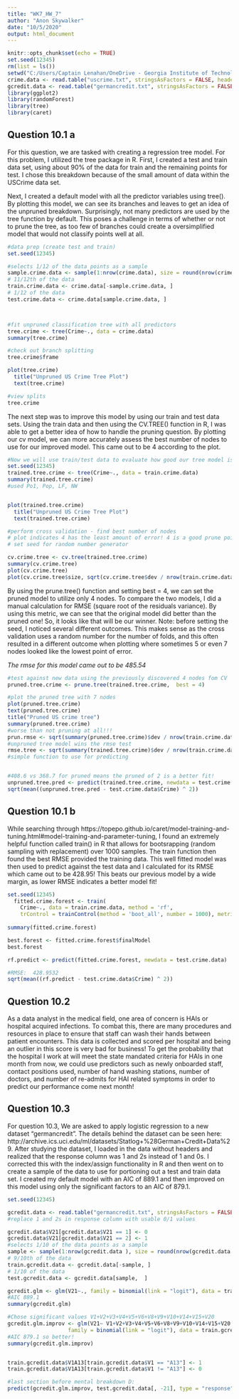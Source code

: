 ---
title: "WK7_HW_7"
author: "Anon Skywalker"
date: "10/5/2020"
output: html_document
---

```{r setup, include=FALSE}
knitr::opts_chunk$set(echo = TRUE)
set.seed(12345)
rm(list = ls())
setwd("C:/Users/Captain Lenahan/OneDrive - Georgia Institute of Technology/Fall 2020/Fall2020hw7")
crime.data <- read.table("uscrime.txt", stringsAsFactors = FALSE, header = TRUE)
gcredit.data <- read.table("germancredit.txt", stringsAsFactors = FALSE, header = FALSE)
library(ggplot2)
library(randomForest)
library(tree)
library(caret)
```

## Question 10.1 a
  For this question, we are tasked with creating a regression tree model. For this problem, I utilized the tree package in R. First, I created a test and train data set, using about 90% of the data for train and the remaining points for test. I chose this breakdown because of the small amount of data within the USCrime data set. 
  
  Next, I created a default model with all the predictor variables using tree(). By plotting this model, we can see its branches and leaves to get an idea of the unpruned breakdown. Surprisingly, not many predictors are used by the tree function by default. This poses a challenge in terms of whether or not to prune the tree, as too few of branches could create a oversimplified model that would not classify points well at all.

```{r tree_model_begin}
#data prep (create test and train)
set.seed(12345)

#selects 1/12 of the data points as a sample
sample.crime.data <- sample(1:nrow(crime.data), size = round(nrow(crime.data) / 12), replace = FALSE)
# 11/12th of the data
train.crime.data <- crime.data[-sample.crime.data, ]
# 1/12 of the data
test.crime.data <- crime.data[sample.crime.data, ]



#fit unpruned classification tree with all predictors
tree.crime <- tree(Crime~., data = crime.data)
summary(tree.crime)

#check out branch splitting
tree.crime$frame

plot(tree.crime)  
  title("Unpruned US Crime Tree Plot")
  text(tree.crime)

#view splits
tree.crime
```

  The next step was to improve this model by using our train and test data sets. Using the train data and then using the CV.TREE() function in R, I was able to get a better idea of how to handle the pruning question. By plotting our cv model, we can more accurately assess the best number of nodes to use for our improved model. This came out to be 4 according to the plot.

```{r tree_mode_improv}
#Now we will use train/test data to evaluate how good our tree model is:
set.seed(12345)
trained.tree.crime <- tree(Crime~., data = train.crime.data)
summary(trained.tree.crime)
#used Po1, Pop, LF, NW


plot(trained.tree.crime) 
  title("Unpruned US Crime Tree Plot")
  text(trained.tree.crime)  

#perform cross validation - find best number of nodes
# plot indicates 4 has the least amount of error! 4 is a good prune point of nodes
# set seed for random number generator

cv.crime.tree <- cv.tree(trained.tree.crime)
summary(cv.crime.tree)
plot(cv.crime.tree)
plot(cv.crime.tree$size, sqrt(cv.crime.tree$dev / nrow(train.crime.data)), xlab = "Size", type = "l" , ylab = "RMSE Cross Valid")
```
  By using the prune.tree() function and setting best = 4, we can set the pruned model to utilize only 4 nodes. To compare the two models, I did a manual calculation for RMSE (square root of the residuals variance). By using this metric, we can see that the original model did better than the pruned one! So, it looks like that will be our winner. Note: before setting the seed, I noticed several different outcomes. This makes sense as the cross validation uses a random number for the number of folds, and this often resulted in a different outcome when plotting where sometimes 5 or even 7 nodes looked like the lowest point of error.  

*The rmse for this model came out to be 485.54*


```{r tree_model_cv}
#test against new data using the previously discovered 4 nodes fom CV
pruned.tree.crime <- prune.tree(trained.tree.crime,  best = 4)

#plot the pruned tree with 7 nodes
plot(pruned.tree.crime) 
text(pruned.tree.crime)
title("Pruned US crime tree") 
summary(pruned.tree.crime)  
#worse than not pruning at all!!!
prun.rmse <- sqrt(summary(pruned.tree.crime)$dev / nrow(train.crime.data))
#unpruned tree model wins the rmse test 
rmse.tree <- sqrt(summary(trained.tree.crime)$dev / nrow(train.crime.data))
#simple function to use for predicting


#408.6 vs 368.7 for pruned means the pruned of 2 is a better fit! 
unpruned.tree.pred <- predict(trained.tree.crime, newdata = test.crime.data)
sqrt(mean((unpruned.tree.pred - test.crime.data$Crime) ^ 2))


```
## Question 10.1 b
  While searching through https://topepo.github.io/caret/model-training-and-tuning.html#model-training-and-parameter-tuning, I found an extremely helpful function called train() in R that allows for bootsrapping (random sampling with replacement) over 1000 samples. The train function then found the best RMSE provided the training data. This well fitted model was then used to predict against the test data and I calculated for its RMSE which came out to be  428.95! This beats our previous model by a wide margin, as lower RMSE indicates a better model fit!
  
```{r forest}
set.seed(12345)
  fitted.crime.forest <- train(
    Crime~., data = train.crime.data, method = 'rf',
    trControl = trainControl(method = 'boot_all', number = 1000), metric = 'RMSE', importance = TRUE)
  
summary(fitted.crime.forest)  

best.forest <- fitted.crime.forest$finalModel  
best.forest

rf.predict <- predict(fitted.crime.forest, newdata = test.crime.data)

#RMSE:  428.9532
sqrt(mean((rf.predict - test.crime.data$Crime) ^ 2))

```

## Question 10.2

  As a data analyst in the medical field, one area of concern is HAIs or hospital acquired infections. To combat this, there are many procedures and resources in place to ensure that staff can wash their hands between patient encounters. This data is collected and scored per hospital and being an outlier in this score is very bad for business! To get the probability that the hospital I work at will meet the state mandated criteria for HAIs in one month from now, we could use predictors such as newly onboarded staff, contact positions used, number of hand washing stations, number of doctors, and number of re-admits for HAI related symptoms in order to predict our performance come next month!


## Question 10.3

  For question 10.3, We are asked to apply logistic regression to a new dataset "germancredit". The details behind the dataset can be seen here: http://archive.ics.uci.edu/ml/datasets/Statlog+%28German+Credit+Data%29. After studying the dataset, I loaded in the data without headers and realized that the response column was 1 and 2s instead of 1 and 0s. I corrected this with the index/assign functionality in R and then went on to create a sample of the data to use for portioning out a test and train data set. I created my default model with an AIC of 889.1 and then improved on this model using only the significant factors to an AIC of 879.1.


```{r attempt, warning=FALSE}
set.seed(12345)

gcredit.data <- read.table("germancredit.txt", stringsAsFactors = FALSE, header = FALSE)
#replace 1 and 2s in response column with usable 0/1 values

gcredit.data$V21[gcredit.data$V21 == 1] <- 0
gcredit.data$V21[gcredit.data$V21 == 2] <- 1
#selects 1/10 of the data points as a sample
sample <- sample(1:nrow(gcredit.data ), size = round(nrow(gcredit.data ) / 10), replace = FALSE)
# 9/10th of the data
train.gcredit.data <- gcredit.data[-sample, ]
# 1/10 of the data
test.gcredit.data <- gcredit.data[sample,  ]

gcredit.glm <- glm(V21~., family = binomial(link = "logit"), data = train.gcredit.data)
#AIC 889.1
summary(gcredit.glm)

#Chose significant values V1+V2+V3+V4+V5+V6+V8+V9+V10+V14+V15+V20
gcredit.glm.improv <- glm(V21~ V1+V2+V3+V4+V5+V6+V8+V9+V10+V14+V15+V20,
                   family = binomial(link = "logit"), data = train.gcredit.data)
#AIC 879.1 so better!
summary(gcredit.glm.improv)


train.gcredit.data$V1A13[train.gcredit.data$V1 == "A13"] <- 1
train.gcredit.data$V1A13[train.gcredit.data$V1 != "A13"] <- 0

#last section before mental breakdown D:
predict(gcredit.glm.improv, test.gcredit.data[, -21], type = "response")



```

